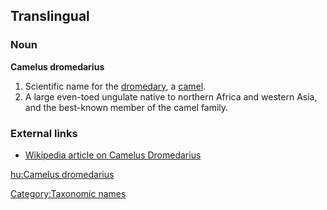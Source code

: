 ==Translingual==

===Noun===
'''Camelus dromedarius'''

# Scientific name for the [[dromedary]], a [[camel]].
# A large even-toed ungulate native to northern Africa and western Asia, and the best-known member of the camel family.

===External links===
* [[w:dromedary|Wikipedia article on Camelus Dromedarius]]

[[Category:Taxonomic names]]

[[hu:Camelus dromedarius]]
